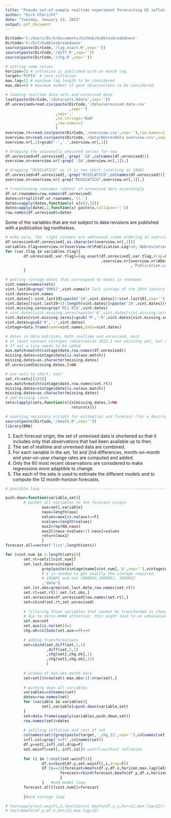 ```yaml
---
title: "Pseudo out-of-sample realtime experiment forecasting US inflation"
author: "Dirk Ulbricht"
date: "Tuesday, January 13, 2015"
output: pdf_document
---
```


```r

DirCode='C:/Users/Dirk/Documents/GitHub/bubblesbreakdowns'
DirCode='h:/Git/bubblesbreakdowns'
source(paste(DirCode,'/lag.exact.R',sep=''))
source(paste(DirCode,'/diff.R',sep=''))
source(paste(DirCode,'/chg.R',sep=''))

# setting some values
horizon=13 # inflation is published with on month lag.
target='PCPIX' # core inflation
max.lag=12 # maximum lag length to be considered 
max.obs=60 # maximum number of past observations to be considered.

# loading realtime data sets and unrevised data 
load(paste(DirCode,'/data/sets.Rdata',sep=''))
df.unrevised=read.csv(paste(DirCode,'/data/unrevised data.csv'
                            ,sep='')
                      ,sep=','
                      ,na.strings='NaN'
                      ,row.names=1
                      )
overview.rt=read.csv(paste(DirCode,'/overview.csv',sep=''),row.names=1)
overview.nr=read.csv(paste(DirCode,'/data/NonrevData overview.csv',sep=''),sep=',')
overview.nr[,1]=gsub('-','.',overview.nr[,1])

# dropping the saisonally adjusted series for now
df.unrevised=df.unrevised[,-grep('.SA',colnames(df.unrevised))]
overview.nr=overview.nr[-grep('.SA',overview.nr[,1]),]

# dropping "MCOILWTICO" as it is too short (starting in 1986)
df.unrevised=df.unrevised[,-grep("MCOILWTICO",colnames(df.unrevised))]
overview.nr=overview.nr[-grep("MCOILWTICO",overview.nr[,1]),]

# transforming rownames (dates) of unrevised data accordingly
df.ur.rownames=row.names(df.unrevised)
dates=strsplit(df.ur.rownames,'\\.')
dates=sapply(dates,function(x) x[c(3,2)])
dates=apply(dates,2,function(x) paste(x,collapse=':'))
row.names(df.unrevised)=dates
```
Some of the variables that are not subject to data revisions are published with a publication lag nontheless. 

```r
# make sure, the  right columns are addressed (same ordering in overview and df)
df.unrevised=df.unrevised[,as.character(overview.nr[,1])]
variables.tlag=overview.nr[overview.nr$Publication.Lag!=0,'Abbreviation']
for (var.tlag in variables.tlag){
        df.unrevised[,var.tlag]=lag.exact(df.unrevised[,var.tlag,drop=F]
                                          ,overview.nr[overview.nr$Abbr==var.tlag
                                                       ,'Publication.Lag'])
        }
```

```r


# getting vintage dates that correspond to dates in rownames
vint.names=names(sets)
vint.last19=grep('99M12',vint.names)# last vintage of the 20th century
vint.dates=vint.names
vint.dates[1:vint.last19]=paste('19',vint.dates[1:vint.last19],sep='')
vint.dates[(vint.last19+1):length(vint.dates)]=paste('20',vint.dates[(vint.last19+1):length(vint.dates)],sep='')
vint.missing.zeros=grep('M[1-9]$',vint.dates)
# vint.dates[vint.missing.zeros]=paste('0',vint.dates[vint.missing.zeros],sep='')
vint.dates[vint.missing.zeros]=gsub('M',':0',vint.dates[vint.missing.zeros])
vint.dates=gsub('M',':',vint.dates)
vintage=data.frame(name=vint.names,date=vint.dates)

# dates in data matrices, both realtime and unrevised, must 
# at least contain vintages (observation 2015.1 not existing yet, but vintage 2015.1).
# If not a line needs to be added
aux.match=match(vintage$date,row.names(df.unrevised))
missing.dates=vintage$date[is.na(aux.match)]
missing.dates=as.character(missing.dates)
df.unrevised[missing.dates,]=NA

# are sets to short, too?
set.rt=sets[[193]]
aux.match=match(vintage$date,row.names(set.rt))
missing.dates=vintage$date[is.na(aux.match)]
missing.dates=as.character(missing.dates)
# add missing lines
sets=lapply(sets,function(x){x[missing.dates,]=NA
                             return(x)})

# sourcing necassary scripts for estimation and forecast (for a description see "olsbmalag.Rmd")
source(paste(DirCode,'/bmafo.R',sep=''))
library(BMA)
```
1. Each forecast origin, the set of unrevised data is shortened so that it includes only that observations that had been available up to then. 
2. The set of realtime and unrevised data are combined.
3. For each variable in the set, 1st and 2nd differences, month-on-month and year-on-year change rates are computed and added.
4. Only the 60 most recent observations are considered to make regressions more adaptible to change.
5. The each of the sets is used to estimate the different models and to compute the 12 month-horizon forecasts.

```r

# possible loop -----------------------------------------------------------

push.down=function(variable,set){
        # pushes all variables to the forecast origin 
                aux=set[,variable]
                naux=length(aux)
                values=aux[is.na(aux)==F]
                nvalues=length(values)
                aux2=rep(NA,naux)
                aux2[(naux-nvalues+1):naux]=values
                return(aux2)
                }
forecast.all=vector('list',length(sets))

for (vint.num in 1:length(sets)){
        set.rt=sets[[vint.num]]
        set.last.date=vintage[
                grep(paste(vintage$name[vint.num],'$',sep=''),vintage$name)
                # $ is needed to get exactly the vintage required. 
                # 1998M1 and not 1998M10,1998M11, 1998M12
                ,'date']
        set.lst.obs=grep(set.last.date,row.names(set.rt))
        set.rt=set.rt[1:set.lst.obs,]
        set.unrevised=df.unrevised[row.names(set.rt),]
        set=cbind(set.rt,set.unrevised)
        
        # filtering those variables that cannot be transformed to change rates
        # due to zeros.#### attention: this might lead to an unbalanced panel!
        set.aux=set
        set.aux[is.na(set)]=1
        chg.ok=colSums(set.aux==0)==0
        
        # adding transformations
        set=cbind(set,diff(set,1,1)
                  ,diff(set,2,1)
                  ,chg(set[,chg.ok],1)
                  ,chg(set[,chg.ok],12)
                  )
        
        # window of max.obs month back
        set=set[(nrow(set)-max.obs+1):nrow(set),]
        
        # pushing down all variables        
        variables=colnames(set)
        dates=row.names(set)
        for (variable in variables){
                set[,variable]=push.down(variable,set)
        }
        set=data.frame(sapply(variables,push.down,set))
        row.names(set)=dates
        
        # spliting inflation and rest of set
        colnames(set)[grep(paste(target,'_chg_12',sep=''),colnames(set))]='infl'
        infl.col=grep('infl',colnames(set))
        df.y=set[,infl.col,drop=F]
        set.woinfl=set[,-infl.col]# woinfl=without inflation
        
        for (i in 1:ncol(set.woinfl)){
                df.x=cbind(df.y,set.woinfl[,i,drop=F])
                if (i==1){forecast=bmafo(df.y,df.x,horizon,max.lag)}else{
                        forecast=rbind(forecast,bmafo(df.y,df.x,horizon,max.lag))
                        }
                }   #end model loop
        forecast.all[[vint.num]]=forecast
        
        }#end vintage loop

# test=apply(set.woinfl,2,function(x) bmafo(df.y,x,hor=12,max.lag=12))
# test=bmafo(df.y,df.x,hor=12,max.lag=12)

```